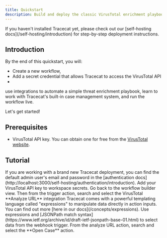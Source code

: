 ```yaml
---
title: Quickstart
description: Build and deploy the classic VirusTotal enrichment playbook in 15 minutes.
---
```


<Warning>
If you haven't installed Tracecat yet, please check out our [self-hosting docs](/self-hosting/introduction) for step-by-step deployment instructions.
</Warning>

## Introduction

By the end of this quickstart, you will:
- Create a new workflow,
- Add a secret credential that allows Tracecat to access the VirusTotal API
- 
use integrations to automate a simple threat enrichment playbook,
learn to work with Tracecat's built-in case management system,
and run the workflow live.

Let's get started!

## Prerequisites
- VirusTotal API key. You can obtain one for free from the [VirusTotal website](https://www.virustotal.com/gui/my-apikey).

## Tutorial

<Steps>
  <Step title="Log into Tracecat">
    <Note>
        If you are working with a brand new Tracecat deployment, you can find the default admin user's email and password in the [authentication docs](http://localhost:3000/self-hosting/authentication/introduction).
    </Note>
  </Step>
  <Step title="Create a new workflow">
  </Step>
  <Step title="Add secret">
    Add your VirusTotal API key to workspace secrets.
  </Step>
  <Step title="Add enrichment step">
    Go back to the workflow builder view.
    Then from the trigger action, search and select the VirusTotal **Analyze URL** integration
  </Step>
  <Step title="Pass URL from webhook into analyze URL action inputs">
    <Tip>
        Tracecat comes with a powerful templating language called "expressions" to manipulate data directly in action inputs.
        You can find out more [here in our docs](/concepts/expressions).
    </Tip>
    Use expressions and [JSONPath match syntax](https://www.ietf.org/archive/id/draft-ietf-jsonpath-base-01.html) to select data from the webhook trigger.
  </Step>
  <Step title="Add open case step">
    From the analyze URL action, search and select the **Open Case** action.
  </Step>
  <Step title="Pass data from VirusTotal into open case inputs">
  </Step>
  <Step title="Commit (AKA save) workflow">
  </Step>
  <Step title="Trigger workflow from UI">
  </Step>
  <Step title="View workflow outputs">
  </Step>
  <Step title="Check if new case is created">
  </Step>
</Steps>
